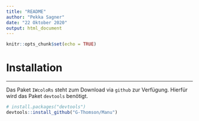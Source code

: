 ```yaml
---
title: "README"
author: "Pekka Sagner"
date: "22 Oktober 2020"
output: html_document
---
```


```r
knitr::opts_chunk$set(echo = TRUE)
```

# Installation
***
Das Paket `IWcoloRs` steht zum Download via `github` zur Verfügung. Hierfür wird das Paket `devtools` benötigt.
```r
# install.packages("devtools")
devtools::install_github("G-Thomson/Manu")
```

